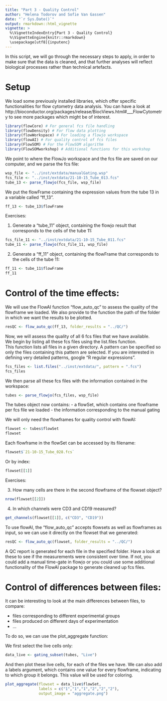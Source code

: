 ```yaml
---
title: "Part 3 - Quality Control"
author: "Helena Todorov and Sofie Van Gassen"
date: "`r Sys.Date()`"
output: rmarkdown::html_vignette
vignette: >
  %\VignetteIndexEntry{Part 3 - Quality Control}
  %\VignetteEngine{knitr::rmarkdown}
  \usepackage[utf8]{inputenc}
---
```


In this script, we will go through the necessary steps to apply, in order to 
make sure that the data is cleaned, and that further analyses will reflect
biological processes rather than technical artefacts.

# Setup

We load some previously installed libraries, which offer specific
functionalities for flow cytometry data analysis. You can have a look at
http://bioconductor.org/packages/release/BiocViews.html#___FlowCytometry
to see more packages which might be of interest.

```r
library(flowCore) # For general fcs file handling
library(flowDensity) # For flow data plotting
library(flowWorkspace) # For loading a flowjo workspace
library(flowAI) # For quality control of fcs files
library(FlowSOM) # For the FlowSOM algorithm
library(FlowSOMworkshop) # Additional functions for this workshop
```

We point to where the FlowJo workspace and the fcs file are saved on our 
computer, and we parse the fcs file:

```r
wsp_file <- "../inst/extdata/manualGating.wsp"
fcs_file <- "../inst/extdata/21-10-15_Tube_013.fcs"
tube_13 <- parse_flowjo(fcs_file, wsp_file)
```

We put the flowFrame containing the expression values from the tube 13
in a variable called "ff_13".

```r
ff_13 <- tube_13$flowFrame
```

Exercises:

1) Generate a "tube_11" object, containing the flowjo result that corresponds
to the cells of the tube 11:
```r
fcs_file_11 <- "../inst/extdata/21-10-15_Tube_011.fcs"
tube_11 <- parse_flowjo(fcs_file_11, wsp_file)
```

2) Generate a "ff_11" object, containing the flowFrame that corresponds
to the cells of the tube 11:
```r
ff_11 <- tube_11$flowFrame
ff_11
```


# Control of the time effects:

We will use the FlowAI function "flow_auto_qc" to assess the quality of the
flowframe we loaded. We also provide to the function the path of the 
folder in which we want the results to be plotted.
```r
resQC <- flow_auto_qc(ff_13, folder_results = "../QC/")
```

Now, we will assess the quality of all 6 fcs files that we have available.  
We begin by listing all these fcs files using the list.files function.  
This function lists all files in a given directory. A pattern can be specified 
so only the files containing this pattern are selected. If you are interested 
in defining very detailed patterns, google "R regular expressions".

```r
fcs_files <- list.files("../inst/extdata/", pattern = ".fcs")
fcs_files
```

We then parse all these fcs files with the information contained in the 
workspace:

```r
tubes <- parse_flowjo(fcs_files, wsp_file)
```

The tubes object now contains:
- a flowSet, which contains one flowframe per fcs file we loaded
- the information corresponding to the manual gating

We will only need the flowframes for quality control with flowAI:

```r
flowset <- tubes$flowSet
flowset
```

Each flowframe in the flowSet can be accessed by its filename:

```r
flowset$`21-10-15_Tube_028.fcs`
```

Or by index:

```r
flowset[[1]]
```

Exercises:

3) How many cells are there in the second flowframe of the flowset object?
```r
nrow(flowset[[2]])
```

4) In which channels were CD3 and CD19 measured?
```r
get_channels(flowset[[1]], c("CD3", "CD19"))
```

To use flowAI, the "flow_auto_qc" accepts flowsets as well as flowframes 
as input, so we can use it directly on the flowset that we generated:

```r
resQC <- flow_auto_qc(flowset, folder_results = "../QC/")
```

A QC report is generated for each file in the specified folder. 
Have a look at these to see if the measurements were consistent over time. If not,
you could add a manual time-gate in flowjo or you could use some additional
functionality of the FlowAI package to generate cleaned up fcs files.

# Control of differences between files:

It can be interesting to look at the main differences between files, to compare:

- files corresponding to different experimental groups
- files produced on different days of experimentation
- ...

To do so, we can use the plot_aggregate function:

We first select the live cells only:

```r
data_live <- gating_subset(tubes, "Live")
```

And then plot these live cells, for each of the files we have.
We can also add a labels argument, which contains one value for every flowframe,
indicating to which group it belongs. This value will be used for coloring.

```r
plot_aggregate(flowset = data_live$flowSet, 
               labels = c("1","1","1","2","2","2"),
               output_image = "aggregate.png")
```

